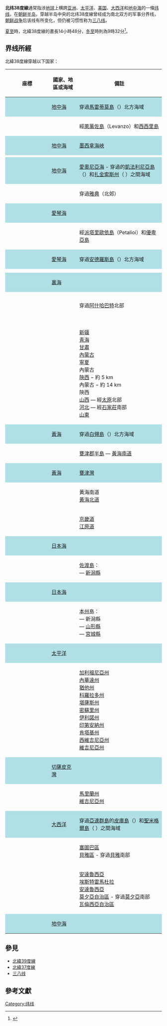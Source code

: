 {{noteTA
|1=zh-tw:38度線;zh-cn:三八线;
}}
{{for|专门研究朝鲜的网站|北緯38度}}
{{Location map-line|lat=38}}
{{Infobox Korean name
|img=
|caption=韓國和聯合國軍隊在[[韓戰|韓戰]]撤退、返回38度點5線之後
|hangul=삼팔선
|hanja=三八線
|rr=Sampalseon
|mr=Samp'alsŏn
}}
'''北纬38度線'''通常指涉[[地球|地球]]上横跨[[亚洲|亚洲]]、[[太平洋|太平洋]]、[[美国|美国]]、[[大西洋|大西洋]]和[[地中海|地中海]]的一條[[纬线|纬线]]。在[[朝鲜半岛|朝鲜半岛]]，穿越半岛中央的北纬38度線曾经成为南北双方的军事分界线，[[朝鲜战争|朝鲜战争]]后该线有所变化，但仍被习惯性称为[[三八线|三八线]]。

[[夏至|夏至]]時，北緯38度線的晝長14小時48分，[[冬至|冬至]]時則為9時32分<ref>{{Cite web |url=http://aa.usno.navy.mil/data/docs/Dur_OneYear.php |title=存档副本 |accessdate=2012-09-01 |archive-date=2017-07-18 |archive-url=https://web.archive.org/web/20170718031549/http://aa.usno.navy.mil/data/docs/Dur_OneYear.php |dead-url=no }}</ref>。

== 界线所經 ==
北緯38度線穿越以下国家：
{| class="wikitable plainrowheaders"
! scope="col" width="125" | 座標
! scope="col" | 國家、地區或海域
! scope="col" | 備註
|-
| style="background:#b0e0e6;" | {{Coord|38|0|N|0|0|E|type:landmark|name=Prime Meridian}}
! scope="row" style="background:#b0e0e6;" | [[地中海|地中海]]
| style="background:#b0e0e6;" | 穿過{{ITA}}[[馬雷蒂莫島|馬雷蒂莫島]]（{{Coord|37|59|43|N|12|1|47|E|type:isle|name=Marettimo}}）北方海域
|-
| {{Coord|38|0|N|12|19|E|type:country|name=Italy}}
! scope="row" | {{ITA}}
| 經[[萊萬佐島|萊萬佐島]]（Levanzo）和[[西西里島|西西里島]]
|-
| style="background:#b0e0e6;" | {{Coord|38|0|N|15|25|E|type:waterbody|name=Mediterranean Sea}}
! scope="row" style="background:#b0e0e6;" | [[地中海|地中海]]
| style="background:#b0e0e6;" | [[墨西拿海峽|墨西拿海峽]]
|-
| {{Coord|38|0|N|15|38|E|type:country|name=Italy}}
! scope="row" | {{ITA}}
|
|-valign="top"
| style="background:#b0e0e6;" | {{Coord|38|0|N|16|8|E|type:waterbody|name=Mediterranean Sea}}
! scope="row" style="background:#b0e0e6;" | [[地中海|地中海]]
| style="background:#b0e0e6;" | [[愛奧尼亞海|愛奧尼亞海]] - 穿過{{GRC}}的[[凱法利尼亞島|凱法利尼亞島]]（{{Coord|38|4|N|20|43|E|type:isle|name=Kefalonia}}）和[[扎金索斯州|扎金索斯州]]（ {{Coord|37|56|N|20|42|E|type:isle|name=Zakinthos}}）之間海域
|-
| {{Coord|38|0|N|21|16|E|type:country|name=Greece}}
! scope="row" | {{GRC}}
| 穿過[[雅典|雅典]]（北郊）
|-
| style="background:#b0e0e6;" | {{Coord|38|0|N|24|2|E|type:waterbody|name=Aegean Sea}}
! scope="row" style="background:#b0e0e6;" | [[愛琴海|愛琴海]]
| style="background:#b0e0e6;" |
|-
| {{Coord|38|0|N|24|14|E|type:country|name=Greece}}
! scope="row" | {{GRC}}
| 經[[派塔里歐依島|派塔里歐依島]]（Petalioi）和[[優卑亞島|優卑亞島]]
|-
| style="background:#b0e0e6;" | {{Coord|38|0|N|24|34|E|type:waterbody|name=Aegean Sea}}
! scope="row" style="background:#b0e0e6;" | [[愛琴海|愛琴海]]
| style="background:#b0e0e6;" | 穿過{{GRC}}[[安德羅斯島_(希臘)|安德羅斯島]]（{{Coord|37|59|57|N|24|47|23|E|type:isle|name=Andros}}）北方海域
|-
| {{Coord|38|0|N|27|7|E|type:country|name=Turkey}}
! scope="row" | {{TUR}}
|
|-
| {{Coord|38|0|N|44|17|E|type:country|name=Iran}}
! scope="row" | {{IRN}}
|
|-
| style="background:#b0e0e6;" | {{Coord|38|0|N|48|55|E|type:waterbody|name=Caspian Sea}}
! scope="row" style="background:#b0e0e6;" | [[裏海|裏海]]
| style="background:#b0e0e6;" |
|-
| {{Coord|38|0|N|53|49|E|type:country|name=Turkmenistan}}
! scope="row" | {{TKM}}
|
|-
| {{Coord|38|0|N|55|17|E|type:country|name=Iran}}
! scope="row" | {{IRN}}
|
|-
| {{Coord|38|0|N|57|22|E|type:country|name=Turkmenistan}}
! scope="row" | {{TKM}}
| 穿過[[阿什哈巴特|阿什哈巴特]]北部
|-
| {{Coord|38|0|N|66|38|E|type:country|name=Uzbekistan}}
! scope="row" | {{UZB}}
|
|-
| {{Coord|38|0|N|68|17|E|type:country|name=Tajikistan}}
! scope="row" | {{TJK}}
|
|-
| {{Coord|38|0|N|70|19|E|type:country|name=Afghanistan}}
! scope="row" | {{AFG}}
|
|-
| {{Coord|38|0|N|71|16|E|type:country|name=Tajikistan}}
! scope="row" | {{TJK}}
|
|-valign="top"
| {{Coord|38|0|N|74|54|E|type:country|name=China}}
! scope="row" | {{PRC}}
| [[新疆|新疆]] <br> [[青海|青海]] <br> [[甘肅|甘肅]] <br> [[內蒙古|內蒙古]] <br> [[寧夏|寧夏]] <br> 內蒙古<br> [[陝西|陝西]] − 約 5 km <br> 內蒙古 − 約 14 km <br> 陝西 <br> [[山西|山西]] — 經[[太原|太原]]北部 <br> [[河北|河北]] — 經[[石家莊|石家莊]]南部 <br> [[山東|山東]]
|-
| style="background:#b0e0e6;" | {{Coord|38|0|N|118|58|E|type:waterbody|name=Yellow Sea}}
! scope="row" style="background:#b0e0e6;" | [[黃海|黃海]]
| style="background:#b0e0e6;" | 穿過{{KOR}}[[白翎島|白翎島]]（{{Coord|37|59|N|124|41|E|type:isle|name=Baengnyeong}}）北方海域
|-
| {{Coord|38|0|N|125|7|E|type:country|name=North Korea}}
! scope="row" | {{PRK}}
| [[甕津郡_(黃海南道)|甕津郡半島]] — [[黃海南道|黃海南道]]
|-
| style="background:#b0e0e6;" | {{Coord|38|0|N|125|35|E|type:waterbody|name=Yellow Sea}}
! scope="row" style="background:#b0e0e6;" | [[黃海|黃海]]
| style="background:#b0e0e6;" | [[甕津灣|甕津灣]]
|-valign="top"
| {{Coord|38|0|N|125|46|E|type:country|name=North Korea}}
! scope="row" | {{PRK}}
| 黃海南道<br> [[黃海北道|黃海北道]]
|-valign="top"
| {{Coord|38|0|N|126|49|E|type:country|name=South Korea}}
! scope="row" | {{KOR}}
| [[京畿道|京畿道]]<br> [[江原道_(韓國)|江原道]]
|-
| style="background:#b0e0e6;" | {{Coord|38|0|N|128|44|E|type:waterbody|name=Sea of Japan}}
! scope="row" style="background:#b0e0e6;" | [[日本海|日本海]]
| style="background:#b0e0e6;" |
|-valign="top"
| {{Coord|38|0|N|138|14|E|type:country|name=Japan}}
! scope="row" | {{JPN}}
| [[佐渡島|佐渡島]]：<br>— [[新潟縣|新潟縣]]
|-
| style="background:#b0e0e6;" | {{Coord|38|0|N|138|33|E|type:waterbody|name=Sea of Japan}}
! scope="row" style="background:#b0e0e6;" | [[日本海|日本海]]
| style="background:#b0e0e6;" |
|-valign="top"
| {{Coord|38|0|N|139|14|E|type:country|name=Japan}}
! scope="row" | {{JPN}}
| [[本州|本州]]島：<br>— 新潟縣<br>— [[山形縣|山形縣]]<br>— [[宮城縣|宮城縣]]
|-
| style="background:#b0e0e6;" | {{Coord|38|0|N|140|55|E|type:waterbody|name=Pacific Ocean}}
! scope="row" style="background:#b0e0e6;" | [[太平洋|太平洋]]
| style="background:#b0e0e6;" |
|-valign="top"
| {{Coord|38|0|N|123|1|W|type:country|name=United States}}
! scope="row" | {{USA}}
| [[加利福尼亞州|加利福尼亞州]]<br> [[內華達州|內華達州]]<br> [[猶他州|猶他州]]<br> [[科羅拉多州|科羅拉多州]]<br> [[堪薩斯州|堪薩斯州]]<br> [[密蘇里州|密蘇里州]]<br> [[伊利諾州|伊利諾州]]<br> [[印第安納州|印第安納州]]<br> [[肯塔基州|肯塔基州]]<br> [[西維吉尼亞州|西維吉尼亞州]]<br> [[維吉尼亞州|維吉尼亞州]]
|-
| style="background:#b0e0e6;" | {{Coord|38|0|N|76|28|W|type:waterbody|name=Chesapeake Bay}}
! scope="row" style="background:#b0e0e6;" | [[切薩皮克灣|切薩皮克灣]]
| style="background:#b0e0e6;" |
|-valign="top"
| {{Coord|38|0|N|75|53|W|type:country|name=United States}}
! scope="row" | {{USA}}
| [[馬里蘭州|馬里蘭州]]<br> [[維吉尼亞州|維吉尼亞州]]
|-
| style="background:#b0e0e6;" | {{Coord|38|0|N|75|16|W|type:waterbody|name=Pacific Ocean}}
! scope="row" style="background:#b0e0e6;" | [[大西洋|大西洋]]
| style="background:#b0e0e6;" |穿過{{PRT}}[[亞速群島|亞速群島]]的[[皮庫島|皮庫島]]（{{Coord|38|23|N|28|14|W|type:isle|name=Pico}}）和[[聖米格爾島|聖米格爾島]]（ {{Coord|37|55|N|25|47|W|type:isle|name=São Miguel}}）之間海域
|-valign="top"
| {{Coord|38|0|N|8|51|W|type:country|name=Portugal}}
! scope="row" | {{PRT}}
| [[塞圖巴區|塞圖巴區]]<br> [[貝雅區|貝雅區]] - 穿過[[貝雅|貝雅]]南部
|-valign="top"
| {{Coord|38|0|N|7|12|W|type:country|name=Spain}}
! scope="row" | {{ESP}}
| [[安達魯西亞|安達魯西亞]]<br> [[埃斯特雷馬杜拉|埃斯特雷馬杜拉]]<br> [[安達魯西亞|安達魯西亞]]<br> [[莫夕亞自治區|莫夕亞自治區]] - 穿過[[莫夕亞|莫夕亞]]南部<br> [[瓦倫西亞自治區|瓦倫西亞自治區]]
|-
| style="background:#b0e0e6;" | {{Coord|38|0|N|0|39|W|type:waterbody|name=Mediterranean Sea}}
! scope="row" style="background:#b0e0e6;" | [[地中海|地中海]]
| style="background:#b0e0e6;" |
|}

== 參見 ==
*[[北緯39度線|北緯39度線]]
*[[北緯37度線|北緯37度線]]
*[[三八线|三八线]]

== 參考文獻 ==
{{reflist}}

[[Category:纬线|Category:纬线]]
